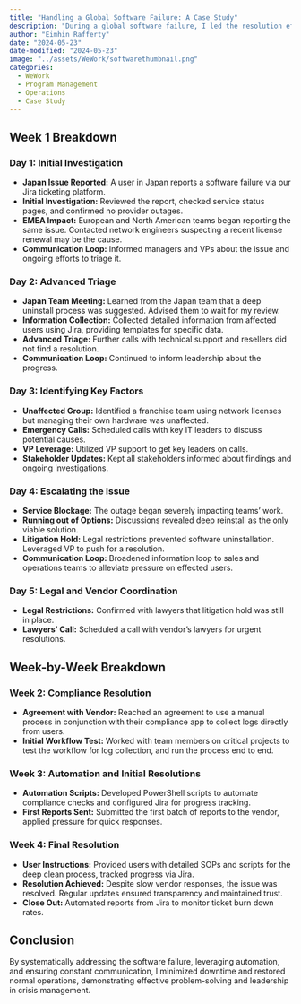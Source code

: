 ```yaml
---
title: "Handling a Global Software Failure: A Case Study"
description: "During a global software failure, I led the resolution efforts across multiple regions, including Japan, Asia, EMEA, LATAM, and North America. The issue was initially reported by a user in Japan and quickly spread to other regions. Coordinating with network engineers and resellers, I gathered detailed information from users and kept stakeholders informed throughout the process. By developing PowerShell scripts and SOPs for a complex uninstall process, and leveraging VP support to navigate legal restrictions, I ensured minimal downtime and restored normal operations efficiently."
author: "Eimhin Rafferty"
date: "2024-05-23"
date-modified: "2024-05-23"
image: "../assets/WeWork/softwarethumbnail.png"
categories:
  - WeWork
  - Program Management
  - Operations
  - Case Study
---
```

## Week 1 Breakdown

### Day 1: Initial Investigation

- **Japan Issue Reported:** A user in Japan reports a software failure via our Jira ticketing platform.
- **Initial Investigation:** Reviewed the report, checked service status pages, and confirmed no provider outages.
- **EMEA Impact:** European and North American teams began reporting the same issue. Contacted network engineers suspecting a recent license renewal may be the cause.
- **Communication Loop:** Informed managers and VPs about the issue and ongoing efforts to triage it.

### Day 2: Advanced Triage

- **Japan Team Meeting:** Learned from the Japan team that a deep uninstall process was suggested. Advised them to wait for my review.
- **Information Collection:** Collected detailed information from affected users using Jira, providing templates for specific data.
- **Advanced Triage:** Further calls with technical support and resellers did not find a resolution.
- **Communication Loop:** Continued to inform leadership about the progress.

### Day 3: Identifying Key Factors

- **Unaffected Group:** Identified a franchise team using network licenses but managing their own hardware was unaffected.
- **Emergency Calls:** Scheduled calls with key IT leaders to discuss potential causes.
- **VP Leverage:** Utilized VP support to get key leaders on calls.
- **Stakeholder Updates:** Kept all stakeholders informed about findings and ongoing investigations.

### Day 4: Escalating the Issue

- **Service Blockage:** The outage began severely impacting teams' work.
- **Running out of Options:** Discussions revealed deep reinstall as the only viable solution.
- **Litigation Hold:** Legal restrictions prevented software uninstallation. Leveraged VP to push for a resolution.
- **Communication Loop:** Broadened information loop to sales and operations teams to alleviate pressure on effected users. 

### Day 5: Legal and Vendor Coordination

- **Legal Restrictions:** Confirmed with lawyers that litigation hold was still in place.
- **Lawyers' Call:** Scheduled a call with vendor’s lawyers for urgent resolutions.

## Week-by-Week Breakdown

### Week 2: Compliance Resolution

- **Agreement with Vendor:** Reached an agreement to use a manual process in conjunction with their compliance app to collect logs directly from users.
- **Initial Workflow Test:** Worked with team members on critical projects to test the workflow for log collection, and run the process end to end. 

### Week 3: Automation and Initial Resolutions

- **Automation Scripts:** Developed PowerShell scripts to automate compliance checks and configured Jira for progress tracking.
- **First Reports Sent:** Submitted the first batch of reports to the vendor, applied pressure for quick responses.

### Week 4: Final Resolution

- **User Instructions:** Provided users with detailed SOPs and scripts for the deep clean process, tracked progress via Jira.
- **Resolution Achieved:** Despite slow vendor responses, the issue was resolved. Regular updates ensured transparency and maintained trust.
- **Close Out:** Automated reports from Jira to monitor ticket burn down rates.

## Conclusion
By systematically addressing the software failure, leveraging automation, and ensuring constant communication, I minimized downtime and restored normal operations, demonstrating effective problem-solving and leadership in crisis management.